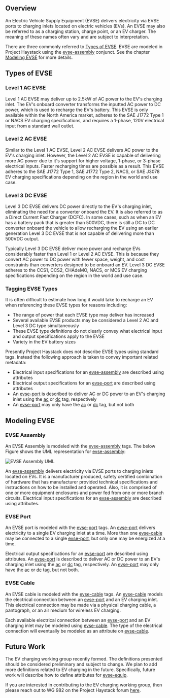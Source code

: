 ## <a name="overview"></a>Overview

An Electric Vehicle Supply Equipment (EVSE) delivers electricity via EVSE ports to charging inlets located on electric vehicles (EVs).  An EVSE may also be referred to as a charging station, charge point, or an EV charger. The meaning of these names often vary and are subject to interpretation.

There are three commonly referred to [Types of EVSE](#types).  EVSE are modeled in Project Haystack using the [evse-assembly](evse-assembly) conjunct.  See the chapter [Modeling EVSE](#equip) for more details.

## <a name="types"></a>Types of EVSE

### <a name="level1AcEvse"></a>Level 1 AC EVSE

Level 1 AC EVSE may deliver up to 2.5kW of AC power to the EV's charging inlet.  The EV's onboard converter transforms the inputted AC power to DC power, which is used to recharge the EV's battery.  This EVSE is only available within the North America market, adheres to the SAE J1772 Type 1 or NACS EV charging specifications, and requires a 1-phase, 120V electrical input from a standard wall outlet.

### <a name="level2AcEvse"></a>Level 2 AC EVSE

Similar to the Level 1 AC EVSE, Level 2 AC EVSE delivers AC power to the EV's charging inlet.  However, the Level 2 AC EVSE is capable of delivering more AC power due to it's support for higher voltage, 1-phase, or 3-phase electrical inputs.  Faster recharging times are possible as a result.  This EVSE adheres to the SAE J1772 Type 1, SAE J1772 Type 2, NACS, or SAE J3078 EV charging specifications depending on the region in the world and use case.

### <a name="level3DcEvse"></a>Level 3 DC EVSE

Level 3 DC EVSE delivers DC power directly to the EV's charging inlet, eliminating the need for a converter onboard the EV.  It is also referred to as a Direct Current Fast Charger (DCFC).  In some cases, such as when an EV has a battery pack that is greater than 500VDC, there is still a DC to DC converter onboard the vehicle to allow recharging the EV using an earlier generation Level 3 DC EVSE that is not capable of delivering more than 500VDC output.

Typically Level 3 DC EVSE deliver more power and recharge EVs considerably faster than Level 1 or Level 2 AC EVSE.  This is because they convert AC power to DC power with fewer space, weight, and cost constraints than converters designed to be onboard an EV.  Level 3 DC EVSE adheres to the CCS1, CCS2, CHAdeMO, NACS, or MCS EV charging specifications depending on the region in the world and use case.

### <a name="taggingEvseTypes"></a>Tagging EVSE Types

It is often difficult to estimate how long it would take to recharge an EV when referencing these EVSE types for reasons including:

* The range of power that each EVSE type may deliver has increased
* Several available EVSE products may be considered a Level 2 AC and Level 3 DC type simultaneously
* These EVSE type definitions do not clearly convey what electrical input and output specifications apply to the EVSE
* Variety in the EV battery sizes


Presently Project Haystack does not describe EVSE types using standard tags.  Instead the following approach is taken to convey important related metadata:

* Electrical input specifications for an [evse-assembly](evse-assembly) are described using attributes
* Electrical output specifications for an [evse-port](evse-port) are described using attributes
* An [evse-port](evse-port) is described to deliver AC or DC power to an EV's charging inlet using the [ac](ac) or [dc](dc) tag, respectively
* An [evse-port](evse-port) may only have the [ac](ac) or [dc](dc) tag, but not both


## <a name="equip"></a>Modeling EVSE

### <a name="assembly"></a>EVSE Assembly

An EVSE Assembly is modeled with the [evse-assembly](evse-assembly) tags. The below Figure shows the UML representation for [evse-assembly](evse-assembly):

![EVSE Assembly UML](evseAssemblyUml.svg)

An [evse-assembly](evse-assembly) delivers electricity via EVSE ports to charging inlets located on EVs.  It is a manufacturer produced, safety certified combination of hardware that has manufacturer provided technical specifications and instructions on how to be installed and operated.  Also, it is comprised of one or more equipment enclosures and power fed from one or more branch circuits.  Electrical input specifications for an [evse-assembly](evse-assembly) are described using attributes.

### <a name="port"></a>EVSE Port

An EVSE port is modeled with the [evse-port](evse-port) tags.  An [evse-port](evse-port) delivers electricity to a single EV charging inlet at a time.  More than one [evse-cable](evse-cable) may be connected to a single [evse-port](evse-port), but only one may be energized at a time.

Electrical output specifications for an [evse-port](evse-port) are described using attributes.  An [evse-port](evse-port) is described to deliver AC or DC power to an EV's charging inlet using the [ac](ac) or [dc](dc) tag, respectively.  An [evse-port](evse-port) may only have the [ac](ac) or [dc](dc) tag, but not both.

### <a name="cable"></a>EVSE Cable

An EVSE cable is modeled with the [evse-cable](evse-cable) tags.  An [evse-cable](evse-cable) models the electrical connection between an [evse-port](evse-port) and an EV charging inlet. This electrical connection may be made via a physical charging cable, a pantograph, or an air medium for wireless EV charging.

Each available electrical connection between an [evse-port](evse-port) and an EV charging inlet may be modeled using [evse-cable](evse-cable).  The type of the electrical connection will eventually be modeled as an attribute on [evse-cable](evse-cable).

## <a name="future"></a>Future Work

The EV charging working group recently formed.  The definitions presented should be considered preliminary and subject to change.  We plan to add more definitions related to EV charging in the future.  Specifically, future work will describe how to define attributes for [evse-equip](evse-equip).

If you are interested in contributing to the EV charging working group, then please reach out to WG 982 on the Project Haystack forum [here](https://project-haystack.org/forum/topic/982).

